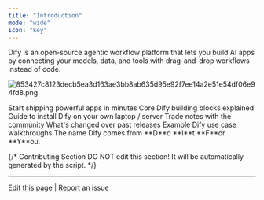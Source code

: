 ```yaml
---
title: "Introduction"
mode: "wide"
icon: "key"
---
```


Dify is an open-source agentic workflow platform that lets you build AI apps by connecting your models, data, and tools with drag-and-drop workflows instead of code.

![853427c8123decb5ea3d163ae3bb8ab635d95e92f7ee14a2e51e54df06e94fd8.png](/images/853427c8123decb5ea3d163ae3bb8ab635d95e92f7ee14a2e51e54df06e94fd8.png)

<CardGroup cols={3}>
  <Card title="Quick Start" icon="play" href="en/getting-started/quick-start">
    Start shipping powerful apps in minutes
  </Card>
  <Card title="Concepts" icon="highlighter" iconType="regular" href="en/guides/workflow/key-concepts">
    Core Dify building blocks explained
  </Card>
  <Card title="Install" icon="arrow-down-to-line" href="en/getting-started/install-self-hosted/docker-compose">
    Guide to install Dify on your own laptop / server
  </Card>
  <Card title="Forum" icon="message" href="https://discord.gg/FngNHpbcY7">
    Trade notes with the community
  </Card>
  <Card title="Changelog" icon="bell" href="https://github.com/langgenius/dify/releases">
    What's changed over past releases
  </Card>
  <Card title="Examples" icon="lightbulb" href="en/workshop/basic/build-ai-image-generation-app">
    Example Dify use case walkthroughs
  </Card>
</CardGroup>

<Info>
  The name Dify comes from **D**o **I**t **F**or **Y**ou.
</Info>

{/*
Contributing Section
DO NOT edit this section!
It will be automatically generated by the script.
*/}

---

[Edit this page](https://github.com/langgenius/dify-docs/edit/main/en/introduction.mdx) | [Report an issue](https://github.com/langgenius/dify-docs/issues/new?template=docs.yml)

